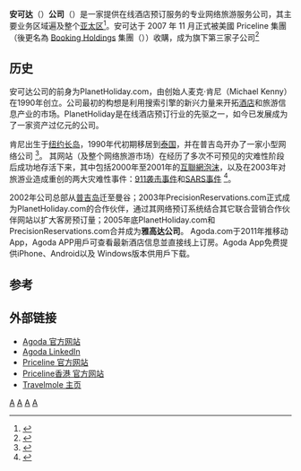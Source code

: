 {{noteTA
|T=zh-cn:安可达; zh-tw:Agoda;
|1=zh-cn:安可达; zh-tw:Agoda}}
'''安可达'''（{{lang|en|'''Agoda'''}}）'''公司'''（{{lang-en|-{Agoda}- Company Pte. Ltd.}}）是一家提供在线酒店预订服务的专业网络旅游服务公司，其主要业务区域遍及整个[[亚太区|亚太区]]<ref>{{cite news 
| url = http://www.domain-b.com/industry/Tourism/20071112_acquires.html 
| title = Priceline acquires Asian online hotel reservation service Agoda 
| accessdate = 2008-08-08 
| archive-date = 2019-12-10 
| archive-url = https://web.archive.org/web/20191210031733/https://www.domain-b.com/industry/Tourism/20071112_acquires.html 
| dead-url = no 
}}</ref>。安可达于 2007 年 11 月正式被美國 Priceline 集團（後更名為 [[Booking_Holdings|Booking Holdings]] 集團（{{nasdaq|BKNG}}））收購，成为旗下第三家子公司<ref>{{cite news
 |url          = http://www.reuters.com/article/inPlayBriefing/idUSIN20071108160105PCLN20071108
 |title        = Agoda acquisition by Priceline
 |accessdate   = 2008-08-06
 |work         = Reuters
 |date         = 2007-11-08
 |archive-date = 2018-02-24
 |archive-url  = https://web.archive.org/web/20180224173158/https://www.reuters.com/article/inPlayBriefing/idUSIN20071108160105PCLN20071108
 |dead-url     = no
}}</ref>

==历史==
安可达公司的前身为PlanetHoliday.com，由创始人麦克·肯尼（Michael Kenny）在1990年创立。公司最初的构想是利用搜索引擎的新兴力量来开拓[[酒店|酒店]]和旅游信息产业的市场。PlanetHoliday是在线酒店预订行业的先驱之一，如今已发展成为了一家资产过亿元的公司。
  
肯尼出生于[[纽约|纽约]][[长岛|长岛]]，1990年代初期移居到[[泰国|泰国]]，并在普吉岛开办了一家小型网络公司
<ref>{{cite news 
| url = http://www.lafayette.edu/news.php/view/11385 
| title = Michael Kenny ’89 Heads Travel Company in Thailand 
| accessdate = 2008-08-08 
| archive-date = 2010-05-07 
| archive-url = https://web.archive.org/web/20100507193217/http://www.lafayette.edu/news.php/view/11385 
| dead-url = yes 
}}</ref>。 
其网站（及整个网络旅游市场）在经历了多次不可预见的灾难性阶段后成功地存活下来，其中包括2000年至2001年的[[互聯網泡沫|互聯網泡沫]]，以及在2003年对旅游业造成重创的两大灾难性事件：[[911袭击事件|911袭击事件]]和[[SARS事件|SARS事件]]
<ref>{{cite news 
| url = http://www.researchandmarkets.com/reports/314663/ 
| title = Travel and Tourism Analyst - Sustainable Tourism in the Travel Industry - International 
| accessdate = 2008-08-08 
| deadurl = yes 
| archiveurl = https://web.archive.org/web/20080922172519/http://www.researchandmarkets.com/reports/314663/ 
| archivedate = 2008-09-22 
}}</ref>。  
   
2002年公司总部从[[普吉岛|普吉岛]]迁至曼谷；2003年PrecisionReservations.com正式成为PlanetHoliday.com的合作伙伴，通过其网络预订系统结合其它联合营销合作伙伴网站以扩大客房预订量；2005年底PlanetHoliday.com和PrecisionReservations.com合并成为'''雅高达公司'''。
Agoda.com于2011年推移动App，Agoda APP用戶可查看最新酒店信息並直接线上订房。Agoda App免费提供iPhone、Android以及 Windows版本供用戶下载。

==参考==
{{reflist}}

==外部链接==
* [https://agoda.com Agoda 官方网站] {{Wayback|url=https://agoda.com/ |date=20210525152903 }}
* [https://www.linkedin.com/company/agoda/ Agoda LinkedIn]
* [https://web.archive.org/web/20200330105459/https://www.priceline.com/ Priceline 官方网站]
* [http://www.priceline.com.hk Priceline香港 官方网站]
* [http://www.travelmole.com Travelmole 主页] {{Wayback|url=http://www.travelmole.com/ |date=20130805184749 }}

[[Category:餐旅網路服務|A]]
[[Category:電子商務|A]]
[[Category:泰國公司|A]]
[[Category:旅行網站|A]]